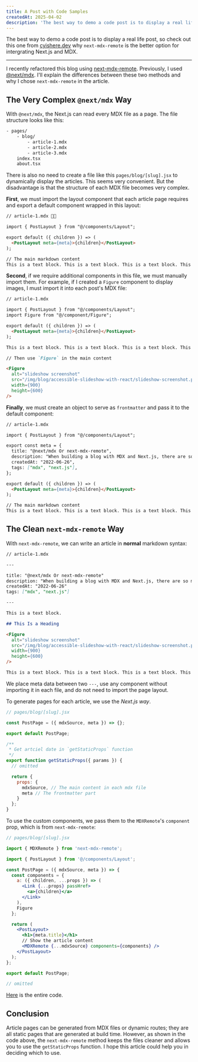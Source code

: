 ```yaml
---
title: A Post with Code Samples
createdAt: 2025-04-02
description: 'The best way to demo a code post is to display a real life post, so check out this one from cyishere.dev why `next-mdx-remote` is the better option for intergrating Next.js and MDX.'
---
```


The best way to demo a code post is to display a real life post, so check out this one from [cyishere.dev](https://cyishere.dev) why `next-mdx-remote` is the better option for intergrating Next.js and MDX.

---

I recently refactored this blog using [next-mdx-remote](https://github.com/hashicorp/next-mdx-remote). Previously, I used [@next/mdx](https://www.npmjs.com/package/@next/mdx). I'll explain the differences between these two methods and why I chose `next-mdx-remote` in the article.

## The Very Complex `@next/mdx` Way

With `@next/mdx`, the Next.js can read every MDX file as a page. The file structure looks like this:

```bash
- pages/
	- blog/
		- article-1.mdx
		- article-2.mdx
		- article-3.mdx
	index.tsx
	about.tsx
```

There is also no need to create a file like this `pages/blog/[slug].jsx` to dynamically display the articles. This seems very convenient. But the disadvantage is that the structure of each MDX file becomes very complex.

**First**, we must import the layout component that each article page requires and export a default component wrapped in this layout:

```markdown
// article-1.mdx 🖖🏻

import { PostLayout } from "@/components/Layout";

export default ({ children }) => (
  <PostLayout meta={meta}>{children}</PostLayout>
);

// The main markdown content
This is a text block. This is a text block. This is a text block. This is a text block. This is a text block. This is a text block. This is a text block. This is a text block. This is a text block. This is a text block. This is a text block.
```

**Second**, if we require additional components in this file, we must manually import them. For example, if I created a `Figure` component to display images, I must import it into each post's MDX file:

```markdown
// article-1.mdx

import { PostLayout } from "@/components/Layout";
import Figure from "@/component/Figure";

export default ({ children }) => (
  <PostLayout meta={meta}>{children}</PostLayout>
);

This is a text block. This is a text block. This is a text block. This is a text block. This is a text block. This is a text block. This is a text block. This is a text block. This is a text block. This is a text block. This is a text block.

// Then use `Figure` in the main content

<Figure
  alt="slideshow screenshot"
  src="/img/blog/accessible-slideshow-with-react/slideshow-screenshot.png"
  width={900}
  height={600}
/>
```

**Finally**, we must create an object to serve as `frontmatter` and pass it to the default component:

```markdown
// article-1.mdx

import { PostLayout } from "@/components/Layout";

export const meta = {
  title: "@next/mdx Or next-mdx-remote",
  description: "When building a blog with MDX and Next.js, there are so many ways. In this article, I'll show you why I choose next-mdx-remote instead of @next/mdx.",
  createdAt: "2022-06-26",
  tags: ["mdx", "next.js"],
};

export default ({ children }) => (
  <PostLayout meta={meta}>{children}</PostLayout>
);

// The main markdown content
This is a text block. This is a text block. This is a text block. This is a text block. This is a text block. This is a text block. This is a text block. This is a text block. This is a text block. This is a text block. This is a text block.
```

## The Clean `next-mdx-remote` Way

With `next-mdx-remote`, we can write an article in **normal** markdown syntax:

```markdown
// article-1.mdx

---

title: "@next/mdx Or next-mdx-remote"
description: "When building a blog with MDX and Next.js, there are so many ways. In this article, I'll show you why I choose next-mdx-remote instead of @next/mdx."
createdAt: "2022-06-26"
tags: ["mdx", "next.js"]

---

This is a text block.

## This Is a Heading

<Figure
  alt="slideshow screenshot"
  src="/img/blog/accessible-slideshow-with-react/slideshow-screenshot.png"
  width={900}
  height={600}
/>

This is a text block. This is a text block. This is a text block. This is a text block. This is a text block. This is a text block. This is a text block. This is a text block. This is a text block. This is a text block.
```

We place meta data between two `---`, use any component without importing it in each file, and do not need to import the page layout.

To generate pages for each article, we use the _Next.js way_.

```jsx
// pages/blog/[slug].jsx

const PostPage = ({ mdxSource, meta }) => {};

export default PostPage;

/**
 * Get artciel date in `getStaticProps` function
 */
export function getStaticProps({ params }) {
  // omitted

  return {
    props: {
      mdxSource, // The main content in each mdx file
      meta // The frontmatter part
    }
  };
}
```

To use the custom components, we pass them to the `MDXRemote`'s `component` prop, which is from `next-mdx-remote`:

```jsx
// pages/blog/[slug].jsx

import { MDXRemote } from 'next-mdx-remote';

import { PostLayout } from '@/components/Layout';

const PostPage = ({ mdxSource, meta }) => {
  const components = {
    a: ({ children, ...props }) => (
      <Link {...props} passHref>
        <a>{children}</a>
      </Link>
    ),
    Figure
  };

  return (
    <PostLayout>
      <h1>{meta.title}</h1>
      // Show the article content
      <MDXRemote {...mdxSource} components={components} />
    </PostLayout>
  );
};

export default PostPage;

// omitted
```

[Here](https://github.com/cyishere/cyishere2022/blob/main/pages/blog/%5Bslug%5D.tsx) is the entire code.

## Conclusion

Article pages can be generated from MDX files or dynamic routes; they are all static pages that are generated at build time. However, as shown in the code above, the `next-mdx-remote` method keeps the files cleaner and allows you to use the `getStaticProps` function. I hope this article could help you in deciding which to use.
